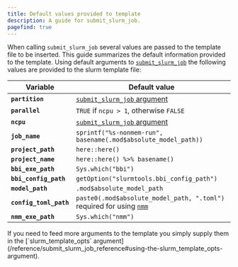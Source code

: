 ```yaml
---
title: Default values provided to template
description: A guide for submit_slurm_job.
pagefind: true
---
```



When calling `submit_slurm_job` several values are passed to the template file to be inserted. This guide summarizes the default information provided to the template. Using default arguments to [`submit_slurm_job`](guides/submit_slurm_job) the following values are provided to the slurm template file:


| Variable                | Default value                                                                                                   |
|-------------------------|-----------------------------------------------------------------------------------------------------------------|
| **`partition`**         | [`submit_slurm_job` argument](/reference/submit_slurm_job_reference#specifying-a-higher-memory-partition)       |
| **`parallel`**          | `TRUE` if `ncpu > 1`, otherwise `FALSE`                                                                         | 
| **`ncpu`**              | [`submit_slurm_job` argument](/reference/submit_slurm_job_reference#using-more-cores-with-ncpu)                 | 
| **`job_name`**          | `sprintf("%s-nonmem-run", basename(.mod$absolute_model_path))`                                                  |
| **`project_path`**      | `here::here()`                                                                                                  | 
| **`project_name`**      | `here::here() %>% basename()`                                                                                   | 
| **`bbi_exe_path`**      | `Sys.which("bbi")`                                                                                              | 
| **`bbi_config_path`**   | `getOption("slurmtools.bbi_config_path")`                                                                       | 
| **`model_path`**        | `.mod$absolute_model_path`                                                                                      | 
| **`config_toml_path`**  | `paste0(.mod$absolute_model_path, ".toml")` required for using [`nmm`](https://github.com/a2-ai/nonmem-monitor) |
| **`nmm_exe_path`**      | `Sys.which("nmm")`                                                                                              | 


<Aside type="note">
If you need to feed more arguments to the template you simply supply them in the [`slurm_template_opts` argument](/reference/submit_slurm_job_reference#using-the-slurm_template_opts-argument).
</Aside>